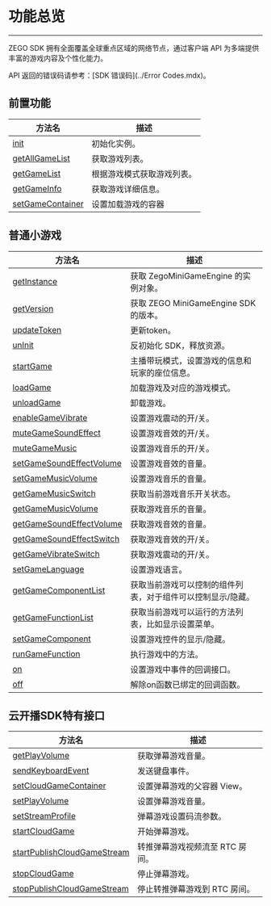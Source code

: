 # 功能总览

- - -

ZEGO SDK 拥有全面覆盖全球重点区域的网络节点，通过客户端 API 为多端提供丰富的游戏内容及个性化能力。

API 返回的错误码请参考：[SDK 错误码](../Error Codes.mdx)。


## 前置功能

 | 方法名 | 描述 | 
 | --- | --- | 
 | [init](/zh/api?doc=ZegoMiniGameEngine_API~javascript_web~class~ZegoMiniGameEngine#init) | 初始化实例。
[getAllGameList](/zh/api?doc=ZegoMiniGameEngine_API~javascript_web~class~ZegoMiniGameEngine#get-all-game-list) | 获取游戏列表。
[getGameList](/zh/api?doc=ZegoMiniGameEngine_API~javascript_web~class~ZegoMiniGameEngine#get-game-list) | 根据游戏模式获取游戏列表。
[getGameInfo](/zh/api?doc=ZegoMiniGameEngine_API~javascript_web~class~ZegoMiniGameEngine#get-game-info) | 获取游戏详细信息。
[setGameContainer](/zh/api?doc=ZegoMiniGameEngine_API~javascript_web~class~ZegoMiniGameEngine#set-game-container) | 设置加载游戏的容器 | 

## 普通小游戏

 | 方法名 | 描述 | 
 | --- | --- | 
 | [getInstance](/zh/api?doc=ZegoMiniGameEngine_API~javascript_web~class~ZegoMiniGameEngine#get-instance) | 获取 ZegoMiniGameEngine 的实例对象。
[getVersion](/zh/api?doc=ZegoMiniGameEngine_API~javascript_web~class~ZegoMiniGameEngine#get-version) | 获取 ZEGO MiniGameEngine SDK 的版本。
[updateToken](/zh/api?doc=ZegoMiniGameEngine_API~javascript_web~class~ZegoMiniGameEngine#update-token) | 更新token。
[unInit](/zh/api?doc=ZegoMiniGameEngine_API~javascript_web~class~ZegoMiniGameEngine#un-init) | 反初始化 SDK，释放资源。
[startGame](/zh/api?doc=ZegoMiniGameEngine_API~javascript_web~class~ZegoMiniGameEngine#start-game) | 主播带玩模式，设置游戏的信息和玩家的座位信息。
[loadGame](/zh/api?doc=ZegoMiniGameEngine_API~javascript_web~class~ZegoMiniGameEngine#load-game) | 加载游戏及对应的游戏模式。
[unloadGame](/zh/api?doc=ZegoMiniGameEngine_API~javascript_web~class~ZegoMiniGameEngine#unload-game) | 卸载游戏。
[enableGameVibrate](/zh/api?doc=ZegoMiniGameEngine_API~javascript_web~class~ZegoMiniGameEngine#enable-game-vibrate) | 设置游戏震动的开/关。
[muteGameSoundEffect](/zh/api?doc=ZegoMiniGameEngine_API~javascript_web~class~ZegoMiniGameEngine#mute-game-sound-effect) | 设置游戏音效的开/关。
[muteGameMusic](/zh/api?doc=ZegoMiniGameEngine_API~javascript_web~class~ZegoMiniGameEngine#mute-game-music) | 设置游戏音乐的开/关。
[setGameSoundEffectVolume](/zh/api?doc=ZegoMiniGameEngine_API~javascript_web~class~ZegoMiniGameEngine#set-game-sound-effect-volume) | 设置游戏音效的音量。
[setGameMusicVolume](/zh/api?doc=ZegoMiniGameEngine_API~javascript_web~class~ZegoMiniGameEngine#set-game-music-volume) | 设置游戏音乐的音量。
[getGameMusicSwitch](/zh/api?doc=ZegoMiniGameEngine_API~javascript_web~class~ZegoMiniGameEngine#get-game-music-switch) | 获取当前游戏音乐开关状态。
[getGameMusicVolume](/zh/api?doc=ZegoMiniGameEngine_API~javascript_web~class~ZegoMiniGameEngine#get-game-music-volume) | 获取游戏音乐的音量。
[getGameSoundEffectVolume](/zh/api?doc=ZegoMiniGameEngine_API~javascript_web~class~ZegoMiniGameEngine#get-game-sound-effect-volume) | 获取游戏音效的音量。
[getGameSoundEffectSwitch](/zh/api?doc=ZegoMiniGameEngine_API~javascript_web~class~ZegoMiniGameEngine#get-game-sound-effect-switch) | 获取游戏音效的开/关。
[getGameVibrateSwitch](/zh/api?doc=ZegoMiniGameEngine_API~javascript_web~class~ZegoMiniGameEngine#get-game-vibrate-switch) | 获取游戏震动的开/关。
[setGameLanguage](/zh/api?doc=ZegoMiniGameEngine_API~javascript_web~class~ZegoMiniGameEngine#set-game-language) | 设置游戏语言。
[getGameComponentList](/zh/api?doc=ZegoMiniGameEngine_API~javascript_web~class~ZegoMiniGameEngine#get-game-component-list) | 获取当前游戏可以控制的组件列表，对于组件可以控制显示/隐藏。
[getGameFunctionList](/zh/api?doc=ZegoMiniGameEngine_API~javascript_web~class~ZegoMiniGameEngine#get-game-function-list) | 获取当前游戏可以运行的方法列表，比如显示设置菜单。
[setGameComponent](/zh/api?doc=ZegoMiniGameEngine_API~javascript_web~class~ZegoMiniGameEngine#set-game-component) | 设置游戏控件的显示/隐藏。
[runGameFunction](/zh/api?doc=ZegoMiniGameEngine_API~javascript_web~class~ZegoMiniGameEngine#run-game-function) | 执行游戏中的方法。
[on](/zh/api?doc=ZegoMiniGameEngine_API~javascript_web~class~ZegoMiniGameEngine#on) | 设置游戏中事件的回调接口。
[off](/zh/api?doc=ZegoMiniGameEngine_API~javascript_web~class~ZegoMiniGameEngine#off) | 解除on函数已绑定的回调函数。 | 

## 云开播SDK特有接口

 | 方法名 | 描述 | 
 | --- | --- | 
 | [getPlayVolume](/zh/api?doc=ZegoMiniGameEngine_API~javascript_web~class~ZegoMiniGameEngine#get-play-volume) | 获取弹幕游戏音量。
[sendKeyboardEvent](/zh/api?doc=ZegoMiniGameEngine_API~javascript_web~class~ZegoMiniGameEngine#send-keyboard-event) | 发送键盘事件。
[setCloudGameContainer](/zh/api?doc=ZegoMiniGameEngine_API~javascript_web~class~ZegoMiniGameEngine#set-cloud-game-container) | 设置弹幕游戏的父容器 View。
[setPlayVolume](/zh/api?doc=ZegoMiniGameEngine_API~javascript_web~class~ZegoMiniGameEngine#set-play-volume) | 设置弹幕游戏音量。
[setStreamProfile](/zh/api?doc=ZegoMiniGameEngine_API~javascript_web~class~ZegoMiniGameEngine#set-stream-profile) | 弹幕游戏设置码流参数。
[startCloudGame](/zh/api?doc=ZegoMiniGameEngine_API~javascript_web~class~ZegoMiniGameEngine#start-cloud-game) | 开始弹幕游戏。
[startPublishCloudGameStream](/zh/api?doc=ZegoMiniGameEngine_API~javascript_web~class~ZegoMiniGameEngine#start-publish-cloud-game-stream) | 转推弹幕游戏视频流至 RTC 房间。
[stopCloudGame](/zh/api?doc=ZegoMiniGameEngine_API~javascript_web~class~ZegoMiniGameEngine#stop-cloud-game) | 停止弹幕游戏。
[stopPublishCloudGameStream](/zh/api?doc=ZegoMiniGameEngine_API~javascript_web~class~ZegoMiniGameEngine#stop-publish-cloud-game-stream) | 停止转推弹幕游戏到 RTC 房间。 | 


